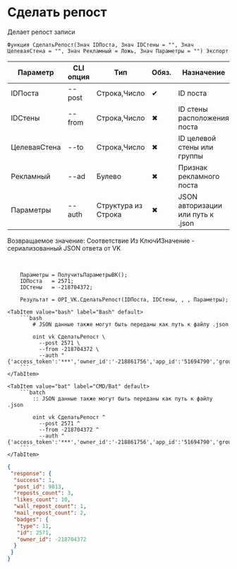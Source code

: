 ﻿---
sidebar_position: 2
description: Сделать репост и другие функции для работы с VK в Открытом пакете интеграций - бесплатной open-source библиотеке интеграций для 1С:Предприятие 8, OneScript и CLI
keywords: [1C, 1С, 1С:Предприятие, 1С:Предприятие 8.3, API, Интеграция, Сервисы, Обмен, OneScript, CLI, VK]
---


# Сделать репост
 Делает репост записи



`Функция СделатьРепост(Знач IDПоста, Знач IDСтены = "", Знач ЦелеваяСтена = "", Знач Рекламный = Ложь, Знач Параметры = "") Экспорт`

  | Параметр | CLI опция | Тип | Обяз. | Назначение |
  |-|-|-|-|-|
  | IDПоста | --post | Строка,Число | &#x2714; | ID поста |
  | IDСтены | --from | Строка,Число | &#x2716; | ID стены расположения поста |
  | ЦелеваяСтена | --to | Строка,Число | &#x2716; | ID целевой стены или группы |
  | Рекламный | --ad | Булево | &#x2716; | Признак рекламного поста |
  | Параметры | --auth | Структура из Строка | &#x2716; | JSON авторизации или путь к .json |

  
  Возвращаемое значение:   Соответствие Из КлючИЗначение - сериализованный JSON ответа от VK

<br/>



```bsl title="Пример использования для 1С:Предприятие/OneScript"
    Параметры = ПолучитьПараметрыВК();
    IDПоста   = 2571;
    IDСтены   = -218704372;

    Результат = OPI_VK.СделатьРепост(IDПоста, IDСтены, , , Параметры);
```
    

 <Tabs>
  
    <TabItem value="bash" label="Bash" default>
        ```bash
            # JSON данные также могут быть переданы как путь к файлу .json
            
            oint vk СделатьРепост \
              --post 2571 \
              --from -218704372 \
              --auth "{'access_token':'***','owner_id':'-218861756','app_id':'51694790','group_id':'218861756'}"
        ```
    </TabItem>
  
    <TabItem value="bat" label="CMD/Bat" default>
        ```batch
            :: JSON данные также могут быть переданы как путь к файлу .json
            
            oint vk СделатьРепост ^
              --post 2571 ^
              --from -218704372 ^
              --auth "{'access_token':'***','owner_id':'-218861756','app_id':'51694790','group_id':'218861756'}"
        ```
    </TabItem>
</Tabs>


```json title="Результат"
{
 "response": {
  "success": 1,
  "post_id": 9813,
  "reposts_count": 3,
  "likes_count": 10,
  "wall_repost_count": 1,
  "mail_repost_count": 2,
  "badges": {
   "type": 11,
   "id": 2571,
   "owner_id": -218704372
  }
 }
}
```
